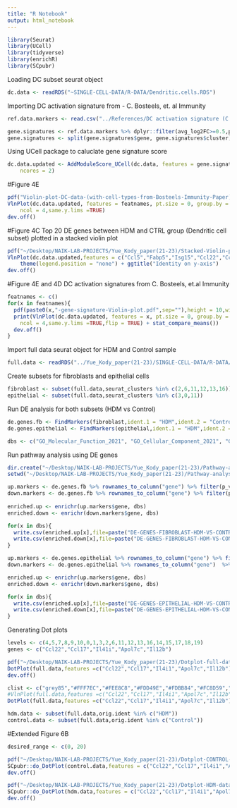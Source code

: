 ```yaml
---
title: "R Notebook"
output: html_notebook
---
```


```r
library(Seurat)
library(UCell)
library(tidyverse)
library(enrichR)
library(SCpubr)
```

Loading DC subset seurat object
```r
dc.data <- readRDS("~SINGLE-CELL-DATA/R-DATA/Dendritic.cells.RDS")
```

Importing DC activation signature from - C. Bosteels, et. al Immunity
```r
ref.data.markers <- read.csv("../References/DC activation signature (C. Bosteels, et. al Immunity)//Ref.data.marker_genes.csv")
```

```r
gene.signatures <- ref.data.markers %>% dplyr::filter(avg_log2FC>=0.5,p_val_adj<=0.05) 
gene.signatures <- split(gene.signatures$gene, gene.signatures$cluster)
```

Using UCell package to caluclate gene signature score
```r
dc.data.updated <- AddModuleScore_UCell(dc.data, features = gene.signatures,
    ncores = 2)
```

#Figure 4E
```r
pdf("Violin-plot-DC-data-(with-cell-types-from-Bosteels-Immunity-Paper).pdf",height = 10,width = 10)
VlnPlot(dc.data.updated, features = featnames, pt.size = 0, group.by = "orig.ident",
    ncol = 4,same.y.lims =TRUE) 
dev.off()
```

#Figure 4C
Top 20 DE genes between HDM and CTRL group (Dendritic cell subset) plotted in a stacked violin plot
```r
pdf("~/Desktop/NAIK-LAB-PROJECTS/Yue_Kody_paper(21-23)/Stacked-Violin-plot-top-20-HDM_DC-genes.pdf",width = 40,height = 5)
VlnPlot(dc.data.updated,features = c("Ccl5","Fabp5","Isg15","Ccl22","Ccl24","Il4i1","Fscn1","Ccr7","Fabp4","Cd40","Socs2","Mreg","Slfn5","Rsad2","Ifit1","H2-M2", "Ly75", "AA467197", "Irf7", "Epsti1"),split.by = "orig.ident",group.by = "orig.ident",stack = TRUE,same.y.lims = TRUE) +
    theme(legend.position = "none") + ggtitle("Identity on y-axis")
dev.off()
```

#Figure 4E and 4D
DC activation signatures from C. Bosteels, et.al Immunity
```r
featnames <- c()
for(x in featnames){
  pdf(paste0(x,"-gene-signature-Violin-plot.pdf",sep=""),height = 10,width = 10)
  print(VlnPlot(dc.data.updated, features = x, pt.size = 0, group.by = "orig.ident",
    ncol = 4,same.y.lims =TRUE,flip = TRUE) + stat_compare_means())
  dev.off()
}


```


Import full data seurat object for HDM and Control sample
```r
full.data <- readRDS("../Yue_Kody_paper(21-23)/SINGLE-CELL-DATA/R-DATA/full_data.RDS")
```

Create subsets for fibroblasts and epithelial cells
```r
fibroblast <- subset(full.data,seurat_clusters %in% c(2,6,11,12,13,16))
epithelial <- subset(full.data,seurat_clusters %in% c(3,0,11))
```

Run DE analysis for both subsets (HDM vs Control)
```r
de.genes.fb <- FindMarkers(fibroblast,ident.1 = "HDM",ident.2 = "Control",group.by = "orig.ident")
de.genes.epithelial <- FindMarkers(epithelial,ident.1 = "HDM",ident.2 = "Control",group.by = "orig.ident")
```


```r
dbs <- c("GO_Molecular_Function_2021", "GO_Cellular_Component_2021", "GO_Biological_Process_2021","KEGG_2019_Mouse")
```

Run pathway analysis using DE genes
```r
dir.create("~/Desktop/NAIK-LAB-PROJECTS/Yue_Kody_paper(21-23)/Pathway-analysis/")
setwd("~/Desktop/NAIK-LAB-PROJECTS/Yue_Kody_paper(21-23)/Pathway-analysis/")

up.markers <- de.genes.fb %>% rownames_to_column("gene") %>% filter(p_val_adj<=0.1,avg_log2FC>0)
down.markers <- de.genes.fb %>% rownames_to_column("gene") %>% filter(p_val_adj<=0.1,avg_log2FC<0)
  
enriched.up <- enrichr(up.markers$gene, dbs)
enriched.down <- enrichr(down.markers$gene, dbs)

for(x in dbs){
  write.csv(enriched.up[x],file=paste("DE-GENES-FIBROBLAST-HDM-VS-CONTROL-UP",x,"-","-downregulated-genes.csv",sep = ""))
  write.csv(enriched.down[x],file=paste("DE-GENES-FIBROBLAST-HDM-VS-CONTROL-DOWN",x,"-","-downregulated-genes.csv",sep = ""))
}

up.markers <- de.genes.epithelial %>% rownames_to_column("gene") %>% filter(p_val_adj<=0.1,avg_log2FC>0)
down.markers <- de.genes.epithelial %>% rownames_to_column("gene")  %>% filter(p_val_adj<=0.1,avg_log2FC<0)

enriched.up <- enrichr(up.markers$gene, dbs)
enriched.down <- enrichr(down.markers$gene, dbs)

for(x in dbs){
  write.csv(enriched.up[x],file=paste("DE-GENES-EPITHELIAL-HDM-VS-CONTROL-UP",x,"-","-downregulated-genes.csv",sep = ""))
  write.csv(enriched.down[x],file=paste("DE-GENES-EPITHELIAL-HDM-VS-CONTROL-DOWN",x,"-","-downregulated-genes.csv",sep = ""))
}
```

Generating Dot plots
```r
levels <- c(4,5,7,8,9,10,0,1,3,2,6,11,12,13,16,14,15,17,18,19)
genes <- c("Ccl22","Ccl17","Il41i","Apol7c","Il12b")
```

```r
pdf("~/Desktop/NAIK-LAB-PROJECTS/Yue_Kody_paper(21-23)/Dotplot-full-data-reordered.pdf",width = 10,height = 4)
DotPlot(full.data,features =c("Ccl22","Ccl17","Il4i1","Apol7c","Il12b"),) + scale_color_brewer(palette  ="YlOrRd") + coord_flip()
dev.off()

clist <- c("grey85","#FFF7EC","#FEE8C8","#FDD49E","#FDBB84","#FC8D59","#EF6548","#D7301F")
#VlnPlot(full.data,features =c("Ccl22","Ccl17","Il4i1","Apol7c","Il12b"),group.by = "seurat_clusters",stack = TRUE)
DotPlot(full.data,features =c("Ccl22","Ccl17","Il4i1","Apol7c","Il12b"),cols = clist)  
```

```r
hdm.data <- subset(full.data,orig.ident %in% c("HDM"))
control.data <- subset(full.data,orig.ident %in% c("Control"))
```

#Extended Figure 6B
```r
desired_range <- c(0, 20) 

pdf("~/Desktop/NAIK-LAB-PROJECTS/Yue_Kody_paper(21-23)/Dotplot-CONTROL-data-reordered.pdf",width = 10,height = 4)
SCpubr::do_DotPlot(control.data,features = c("Ccl22","Ccl17","Il4i1","Apol7c","Il12b"),sequential.palette = "YlOrRd",flip = TRUE) + scale_size_continuous(limits  = c(0,100)) + scale_fill_gradientn(colours = clist,limits = c(0,3.5))
dev.off()

pdf("~/Desktop/NAIK-LAB-PROJECTS/Yue_Kody_paper(21-23)/Dotplot-HDM-data-reordered.pdf",width = 10,height = 4)
SCpubr::do_DotPlot(hdm.data,features = c("Ccl22","Ccl17","Il4i1","Apol7c","Il12b"),sequential.palette = "YlOrRd",flip = TRUE) + scale_size_continuous(limits  = c(0,100)) + scale_fill_gradientn(colours = clist,limits = c(0,3.5))
dev.off()
```




